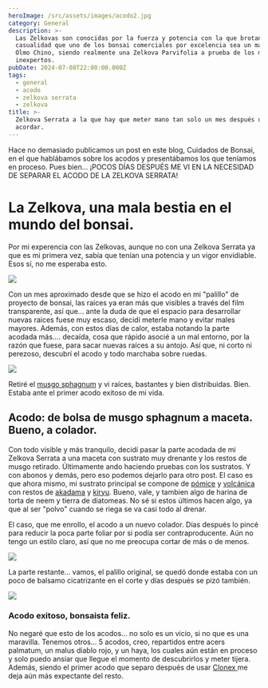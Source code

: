 ```yaml
---
heroImage: /src/assets/images/acodo2.jpg
category: General
description: >-
  Las Zelkovas son conocidas por la fuerza y potencia con la que brotan. No es
  casualidad que uno de los bonsai comerciales por excelencia sea un mal llamado
  Olmo Chino, siendo realmente una Zelkova Parvifolia a prueba de los más
  inexpertos.
pubDate: 2024-07-08T22:00:00.000Z
tags:
  - general
  - acodo
  - zelkova serrata
  - zelkova
title: >-
  Zelkova Serrata a la que hay que meter mano tan solo un mes después de
  acordar.
---
```


Hace no demasiado publicamos un post en este blog, Cuidados de Bonsai, en el que hablábamos sobre los acodos y presentábamos los que teníamos en proceso. Pues bien... ¡POCOS DÍAS DESPUÉS ME VI EN LA NECESIDAD DE SEPARAR EL ACODO DE LA ZELKOVA SERRATA!

# La Zelkova, una mala bestia en el mundo del bonsai.

Por mi experencia con las Zelkovas, aunque no con una Zelkova Serrata ya que es mi primera vez, sabía que tenían una potencia y un vigor envidiable. Esos sí, no me esperaba esto.

![](/src/assets/images/acodo1.jpeg)

Con un mes aproximado desde que se hizo el acodo en mi "palillo" de proyecto de bonsai, las raíces ya eran más que visibles a través del film transparente, así que... ante la duda de que el espacio para desarrollar nuevas raíces fuese muy escaso, decidí meterle mano y evitar males mayores. Además, con estos días de calor, estaba notando la parte acodada más.... decaída, cosa que rápido asocié a un mal entorno, por la razón que fuese, para sacar nuevas raíces a su antojo. Así que, ni corto ni perezoso, descubrí el acodo y todo marchaba sobre ruedas.

![](/src/assets/images/acodo2.jpg)

Retiré el [musgo sphagnum](https://amzn.to/4bB2c91 'musgo sphagnum') y vi raíces, bastantes y bien distribuidas. Bien. Estaba ante el primer acodo exitoso de mi vida.

## Acodo: de bolsa de musgo sphagnum a maceta. Bueno, a colador.

Con todo visible y más tranquilo, decidí pasar la parte acodada de mi Zelkova Serrata a una maceta con sustrato muy drenante y los restos de musgo retirado. Últimamente ando haciendo pruebas con los sustratos. Y con abonos y demás, pero eso podemos dejarlo para otro post. El caso es que ahora mismo, mi sustrato principal se compone de [pómice](https://amzn.to/465pWAX 'pómice') y [volcánica](https://amzn.to/3xRo5mE 'volcánica') con restos de [akadama]() y [kiryu](https://amzn.to/3WdW8ih 'kiryu'). Bueno, vale, y tambien algo de harina de torta de neem y tierra de diatomeas. No sé si estos últimos hacen algo, ya que al ser "polvo" cuando se riega se va casi todo al drenar.

El caso, que me enrollo, el acodo a un nuevo colador. Días después lo pincé para reducir la poca parte foliar por si podía ser contraproducente. Aún no tengo un estilo claro, así que no me preocupa cortar de más o de menos.

![](/src/assets/images/perejil_acodado.jpeg)

La parte restante... vamos, el palillo original, se quedó donde estaba con un poco de balsamo cicatrizante en el corte y días después se pizó también.

![](/src/assets/images/perejil_original.jpeg)

### Acodo exitoso, bonsaista feliz.

No negaré que esto de los acodos... no solo es un vicio, si no que es una maravilla. Tenemos otros... 5 acodos, creo, repartidos entre acers palmatum, un malus diablo rojo, y un haya, los cuales aún están en proceso y solo puedo ansiar que llegue el momento de descubrirlos y meter tijera. Además, siendo el primer acodo que separo después de usar [Clonex ](https://amzn.to/3zhADUC 'CLONEX')me deja aún más expectante del resto.
